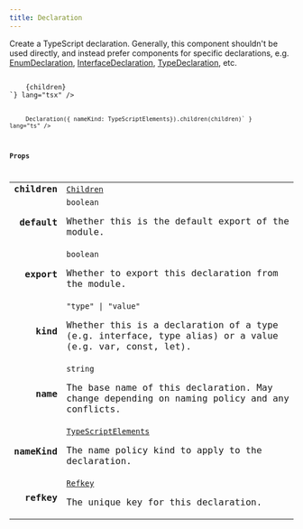 ```yaml
---
title: Declaration
---
```



Create a TypeScript declaration. Generally, this component shouldn't be used directly, and instead prefer components for specific declarations, e.g. <a href="/reference/typescript/components/enumdeclaration/">EnumDeclaration</a>, <a href="/reference/typescript/components/interfacedeclaration/">InterfaceDeclaration</a>, <a href="/reference/typescript/components/typedeclaration/">TypeDeclaration</a>, etc.

<Tabs syncKey="component-style">
    <TabItem label="jsx">
        <Code code={`import { Declaration } from "@alloy-js/core" 

<Declaration nameKind={TypeScriptElements}>
    {children}
</Declaration>`} lang="tsx" />
</TabItem>
<TabItem label="stc">
    <Code code={`import { Declaration } from "@alloy-js/core/stc" 

Declaration({ nameKind: TypeScriptElements}).children(children)` } lang="ts" />
</TabItem>
</Tabs>

### Props

<table>
  <tr>
    <td style="text-align: right;font-weight: bold;">children</td>
    <td>
      <Badge text="optional" variant="note" size="small" /> <code><a href="/reference/core/types/children/">Children</a></code>
  
  
  
  
  </td>
  </tr>
  <tr>
    <td style="text-align: right;font-weight: bold;">default</td>
    <td>
      <Badge text="optional" variant="note" size="small" /> <code>boolean</code>
  
  Whether this is the default export of the module.
  
  
  </td>
  </tr>
  <tr>
    <td style="text-align: right;font-weight: bold;">export</td>
    <td>
      <Badge text="optional" variant="note" size="small" /> <code>boolean</code>
  
  Whether to export this declaration from the module.
  
  
  </td>
  </tr>
  <tr>
    <td style="text-align: right;font-weight: bold;">kind</td>
    <td>
      <Badge text="optional" variant="note" size="small" /> <code>"type" | "value"</code>
  
  Whether this is a declaration of a type (e.g. interface, type alias) or a value (e.g. var, const, let).
  
  
  </td>
  </tr>
  <tr>
    <td style="text-align: right;font-weight: bold;">name</td>
    <td>
       <code>string</code>
  
  The base name of this declaration. May change depending on naming policy and any conflicts.
  
  
  </td>
  </tr>
  <tr>
    <td style="text-align: right;font-weight: bold;">nameKind</td>
    <td>
       <code><a href="/reference/typescript/types/typescriptelements/">TypeScriptElements</a></code>
  
  The name policy kind to apply to the declaration.
  
  
  </td>
  </tr>
  <tr>
    <td style="text-align: right;font-weight: bold;">refkey</td>
    <td>
      <Badge text="optional" variant="note" size="small" /> <code><a href="/reference/core/types/refkey/">Refkey</a></code>
  
  The unique key for this declaration.
  
  
  </td>
  </tr>
</table>